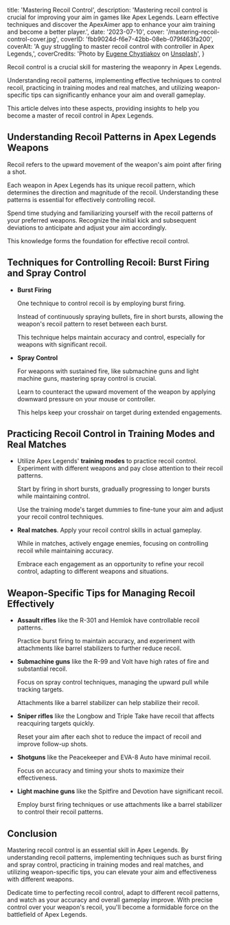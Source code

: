  title: 'Mastering Recoil Control',
  description:
    'Mastering recoil control is crucial for improving your aim in games like Apex Legends. Learn effective techniques and discover the ApexAimer app to enhance your aim training and become a better player.',
  date: '2023-07-10',
  cover: '/mastering-recoil-control-cover.jpg',
  coverID: 'fbb9024d-f6e7-42bb-08eb-079f463fa200',
  coverAlt:
    'A guy struggling to master recoil control with controller in Apex Legends,',
  coverCredits:
    'Photo by <a href="https://unsplash.com/@eugenechystiakov?utm_source=unsplash&utm_medium=referral&utm_content=creditCopyText" rel="nofollow" target="_blank">Eugene Chystiakov</a> on <a href="https://unsplash.com/photos/Zzslntyky14?utm_source=unsplash&utm_medium=referral&utm_content=creditCopyText" rel="nofollow" target="_blank">Unsplash</a>',
}

Recoil control is a crucial skill for mastering
the weaponry in Apex Legends.

Understanding recoil patterns,
implementing effective techniques to control recoil,
practicing in training modes and real matches,
and utilizing weapon-specific tips can significantly
enhance your aim and overall gameplay.

This article delves into these aspects,
providing insights to help you become
a master of recoil control in Apex Legends.

## Understanding Recoil Patterns in Apex Legends Weapons

Recoil refers to the upward movement
of the weapon's aim point after firing a shot.

Each weapon in Apex Legends has its unique
recoil pattern, which determines the direction
and magnitude of the recoil. Understanding
these patterns is essential for effectively controlling recoil.

Spend time studying and familiarizing yourself
with the recoil patterns of your preferred weapons.
Recognize the initial kick and subsequent deviations
to anticipate and adjust your aim accordingly.

This knowledge forms the foundation for effective recoil control.

## Techniques for Controlling Recoil: Burst Firing and Spray Control

- **Burst Firing**

  One technique to control recoil
  is by employing burst firing.

  Instead of continuously
  spraying bullets, fire in short bursts,
  allowing the weapon's recoil pattern to reset
  between each burst.

  This technique helps maintain
  accuracy and control, especially for weapons
  with significant recoil.

- **Spray Control**

  For weapons with sustained fire,
  like submachine guns and light machine guns,
  mastering spray control is crucial.

  Learn to counteract the upward movement
  of the weapon by applying downward pressure
  on your mouse or controller.

  This helps keep your crosshair on
  target during extended engagements.

## Practicing Recoil Control in Training Modes and Real Matches

- Utilize Apex Legends' **training
  modes** to practice recoil control. Experiment
  with different weapons and pay close
  attention to their recoil patterns.

  Start by firing in short bursts,
  gradually progressing to longer
  bursts while maintaining control.

  Use the training mode's target dummies
  to fine-tune your aim and adjust your
  recoil control techniques.

- **Real matches**. Apply your recoil control skills
  in actual gameplay.

  While in matches, actively
  engage enemies, focusing on controlling recoil
  while maintaining accuracy.

  Embrace each engagement
  as an opportunity to refine your recoil control,
  adapting to different weapons and situations.

## Weapon-Specific Tips for Managing Recoil Effectively

- **Assault rifles** like the R-301
  and Hemlok have controllable recoil patterns.

  Practice burst firing to maintain accuracy,
  and experiment with attachments like barrel
  stabilizers to further reduce recoil.

- **Submachine guns** like the R-99
  and Volt have high rates of fire and
  substantial recoil.

  Focus on spray control techniques,
  managing the upward pull while tracking targets.

  Attachments like a barrel stabilizer can help stabilize their recoil.

- **Sniper rifles** like the Longbow
  and Triple Take have recoil that affects
  reacquiring targets quickly.

  Reset your
  aim after each shot to reduce the impact
  of recoil and improve follow-up shots.

- **Shotguns** like the Peacekeeper and
  EVA-8 Auto have minimal recoil.

  Focus on accuracy
  and timing your shots to maximize their effectiveness.

- **Light machine guns**
  like the Spitfire and Devotion have
  significant recoil.

  Employ burst firing techniques
  or use attachments like a barrel stabilizer to
  control their recoil patterns.

## Conclusion

Mastering recoil control is an essential
skill in Apex Legends. By understanding recoil patterns,
implementing techniques such as burst firing and spray
control, practicing in training modes and real matches,
and utilizing weapon-specific tips, you can elevate
your aim and effectiveness with different weapons.

Dedicate time to perfecting recoil control, adapt
to different recoil patterns, and watch as your
accuracy and overall gameplay improve.
With precise control over your weapon's recoil,
you'll become a formidable force on the battlefield of Apex Legends.

